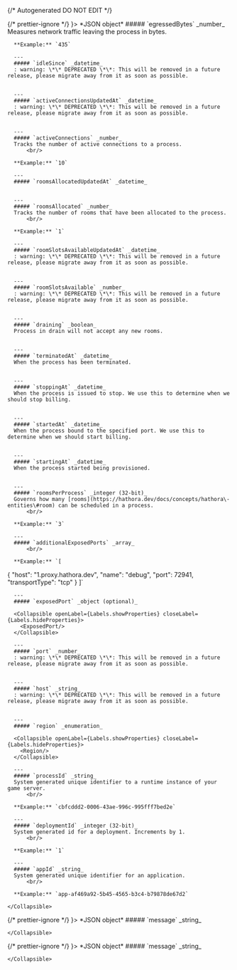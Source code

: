 {/* Autogenerated DO NOT EDIT  */}


<TabbedSection tabLabel='Status Code'>
  {/* prettier-ignore */}
  <Tab title={<StatusCode code={"200"} />}>
    *JSON object*
    <Collapsible defaultOpen openLabel={Labels.showProperties} closeLabel={Labels.hideProperties}>
      ##### `egressedBytes` _number_
      Measures network traffic leaving the process in bytes.
          <br/>

      **Example:** `435`
        
      ---
      ##### `idleSince` _datetime_
      : warning: \*\* DEPRECATED \*\*: This will be removed in a future release, please migrate away from it as soon as possible.
          
        
      ---
      ##### `activeConnectionsUpdatedAt` _datetime_
      : warning: \*\* DEPRECATED \*\*: This will be removed in a future release, please migrate away from it as soon as possible.
          
        
      ---
      ##### `activeConnections` _number_
      Tracks the number of active connections to a process.
          <br/>

      **Example:** `10`
        
      ---
      ##### `roomsAllocatedUpdatedAt` _datetime_
          
        
      ---
      ##### `roomsAllocated` _number_
      Tracks the number of rooms that have been allocated to the process.
          <br/>

      **Example:** `1`
        
      ---
      ##### `roomSlotsAvailableUpdatedAt` _datetime_
      : warning: \*\* DEPRECATED \*\*: This will be removed in a future release, please migrate away from it as soon as possible.
          
        
      ---
      ##### `roomSlotsAvailable` _number_
      : warning: \*\* DEPRECATED \*\*: This will be removed in a future release, please migrate away from it as soon as possible.
          
        
      ---
      ##### `draining` _boolean_
      Process in drain will not accept any new rooms.
          
        
      ---
      ##### `terminatedAt` _datetime_
      When the process has been terminated.
          
        
      ---
      ##### `stoppingAt` _datetime_
      When the process is issued to stop. We use this to determine when we should stop billing.
          
        
      ---
      ##### `startedAt` _datetime_
      When the process bound to the specified port. We use this to determine when we should start billing.
          
        
      ---
      ##### `startingAt` _datetime_
      When the process started being provisioned.
          
        
      ---
      ##### `roomsPerProcess` _integer (32-bit)_
      Governs how many [rooms](https://hathora.dev/docs/concepts/hathora\-entities\#room) can be scheduled in a process.
          <br/>

      **Example:** `3`
        
      ---
      ##### `additionalExposedPorts` _array_
          <br/>

      **Example:** `[
{
"host": "1.proxy.hathora.dev",
"name": "debug",
"port": 72941,
"transportType": "tcp"
}
]`
        
      ---
      ##### `exposedPort` _object (optional)_

      <Collapsible openLabel={Labels.showProperties} closeLabel={Labels.hideProperties}>
        <ExposedPort/>
      </Collapsible>
        
      ---
      ##### `port` _number_
      : warning: \*\* DEPRECATED \*\*: This will be removed in a future release, please migrate away from it as soon as possible.
          
        
      ---
      ##### `host` _string_
      : warning: \*\* DEPRECATED \*\*: This will be removed in a future release, please migrate away from it as soon as possible.
          
        
      ---
      ##### `region` _enumeration_

      <Collapsible openLabel={Labels.showProperties} closeLabel={Labels.hideProperties}>
        <Region/>
      </Collapsible>
        
      ---
      ##### `processId` _string_
      System generated unique identifier to a runtime instance of your game server.
          <br/>

      **Example:** `cbfcddd2-0006-43ae-996c-995fff7bed2e`
        
      ---
      ##### `deploymentId` _integer (32-bit)_
      System generated id for a deployment. Increments by 1.
          <br/>

      **Example:** `1`
        
      ---
      ##### `appId` _string_
      System generated unique identifier for an application.
          <br/>

      **Example:** `app-af469a92-5b45-4565-b3c4-b79878de67d2`
        
    </Collapsible>
  </Tab>
  {/* prettier-ignore */}
  <Tab title={<StatusCode code={"404"} />}>
    *JSON object*
    <Collapsible defaultOpen openLabel={Labels.showProperties} closeLabel={Labels.hideProperties}>
      ##### `message` _string_
          
        
    </Collapsible>
  </Tab>
  {/* prettier-ignore */}
  <Tab title={<StatusCode code={"500"} />}>
    *JSON object*
    <Collapsible defaultOpen openLabel={Labels.showProperties} closeLabel={Labels.hideProperties}>
      ##### `message` _string_
          
        
    </Collapsible>
  </Tab>
</TabbedSection>
